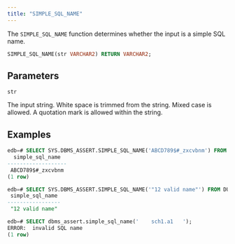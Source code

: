 ```yaml
---
title: "SIMPLE_SQL_NAME"
---
```


The `SIMPLE_SQL_NAME` function determines whether the input is a simple SQL name. 


```sql
SIMPLE_SQL_NAME(str VARCHAR2) RETURN VARCHAR2;
```

## Parameters

`str`

 The input string. White space is trimmed from the string. Mixed case is allowed. A quotation mark is allowed within the string.

## Examples

```sql
edb=# SELECT SYS.DBMS_ASSERT.SIMPLE_SQL_NAME('ABCD789$#_zxcvbnm') FROM DUAL;
  simple_sql_name  
-------------------
 ABCD789$#_zxcvbnm
(1 row)

edb=# SELECT SYS.DBMS_ASSERT.SIMPLE_SQL_NAME('"12 valid name"') FROM DUAL;
 simple_sql_name 
-----------------
 "12 valid name"

edb=# SELECT dbms_assert.simple_sql_name('    sch1.a1   ');
ERROR:  invalid SQL name
(1 row)
```
